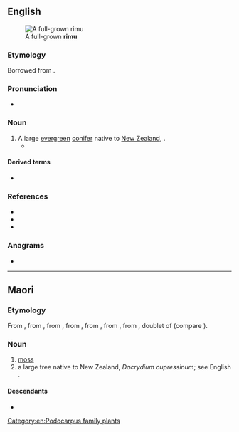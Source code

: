 {{also|rìmù}}
==English==
[[File:Rimu-Waitakere.jpg|thumb|A full-grown '''rimu''']]

===Etymology===
Borrowed from {{bor|en|mi|rimu}}.

===Pronunciation===
* {{IPA|en|/ˈɹiːmuː/}}

===Noun===
{{en-noun|s|rimu}}

# A large [[evergreen]] [[conifer]] native to [[New Zealand]], {{taxlink|Dacrydium cupressinum|species|noshow=1}}.
#* {{quote-journal|en|2009|January 31|Susan Gough Henly|Paddling in New Zealand’s nirvana|Toronto Star|url=http://www.thestar.com/Travel/article/578669
|passage=Leaving the kayaks at Onetahuti Beach, Maori for “to run along the sand,” we amble along the beach before climbing over a lush headland, dense with kawa kawa trees, '''rimu''' pine, silver ferns and flowering tea-trees, to view the sweeping beach in front of the Awaroa estuary.}}

====Derived terms====
* {{vern|mountain rimu}}

===References===
* {{pedia|Rimu (tree)}}
* {{specieslite|Dacrydium cupressinum|i=1}}
* {{comcatlite|Dacrydium cupressinum|i=1}}

===Anagrams===
* {{anagrams|en|a=imru|Muir|Rumi|muri}}

[[Category:en:Podocarpus family plants]]

----

==Maori==

===Etymology===
From {{der|mi|poz-pep-pro|*rimu}}, from {{der|mi|poz-pnp-pro|*rimu}}, from {{der|mi|poz-pol-pro|*rimu}}, from {{der|mi|poz-oce-pro|*limut}}, from {{der|mi|pqe-pro|*limut}}, from {{der|mi|poz-cet-pro|*limut}}, from {{der|mi|poz-pro|*limut}}, doublet of {{inh|mi|poz-pro|*lumut}} (compare {{cog|ms|lumut}}).

===Noun===
{{mi-noun}}

# [[moss]] {{gloss|plants of the division [[Bryophyta]]}}
# a large tree native to New Zealand, ''Dacrydium cupressinum''; see English {{m|en|rimu}}.

====Descendants====
* {{desc|en|rimu|bor=1}}